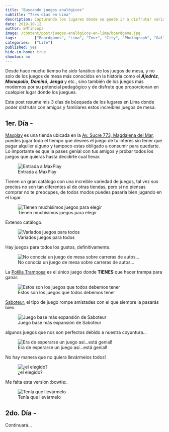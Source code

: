 ```yaml
---
title: "Buscando juegos analógicos"
subtitle: "Tres días en Lima"
description: Capturando los lugares donde se puede ir a disfrutar variados juegos de mesa en Lima.
date: 2019-10-12
author: EMTincopa
image: /content/post/juegos-analógicos-en-lima/boardgame.jpg
tags:        ["Boardgames", "Lima", "Tour", "City", "Photograph", "Gallery"]
categories:  ["Life"]
published: yes
hide-in-home: true
showtoc: no
---
```


Desde hace mucho tiempo he sido fanático de los juegos de mesa, y no solo de los juegos de mesa más conocidos en la historia como el **_Ajedréz_**, **_Monopolio_**, **_Dominó_**, **_Jenga_** y etc., sino también de los juegos más modernos por su potencial pedagógico y de disfrute que proporcionan en cualquier lugar donde los juegues. 

Este post resume mis 3 días de búsqueda de los lugares en Lima donde poder disfrutar con amigos y familiares estos increibles juegos de mesa.


## 1er. Día - 

[Maxplay](https://www.facebook.com/maxplay.pe/) es una tienda ubicada en la [Av. Sucre 773, Magdalena del Mar](https://goo.gl/maps/6mQJJzgHwrmXhTmY8), puedes jugar todo el tiempo que desees el juego de tu interés sin tener que pagar alquiler alguno y tampoco estas obligado a consumir para quedarte. Lo importante es que la pases genial con tus amigos y probar todos los juegos que quieras hasta decidirte cual llevar.

![Entrada a MaxPlay](/content/post/juegos-analógicos-en-lima/juegos-analogicos/13-Entrada.jpeg)

Tienen un gran catálogo con una increible variedad de juegos, tal vez sus precios no son tan diferentes al de otras tiendas, pero si no piensas comprar no te preocupes, de todos modos puedes pasarla bien jugando en el lugar.

![Tienen muchísimos juegos para elegir](/content/post/juegos-analógicos-en-lima/juegos-analogicos/9-Juegos.jpeg)

Extenso catálogo.

![Variados juegos para todos](/content/post/juegos-analógicos-en-lima/juegos-analogicos/5-Juegos.jpeg)

Hay juegos para todos los gustos, definitivamente.

![No conocía un juego de mesa sobre carreras de autos...](/content/post/juegos-analógicos-en-lima/juegos-analogicos/7-Juegos.jpeg)

La [Polilla Tramposa](https://www.youtube.com/watch?v=xe3-rM_mYqM) es el único juego donde **TIENES** que hacer trampa para ganar.

![Estos son los juegos que todos debemos tener](/content/post/juegos-analógicos-en-lima/juegos-analogicos/6-Juegos.jpeg)

[Saboteur](https://www.youtube.com/watch?v=pMjsVVx_UMw), el tipo de juego rompe amistades con el que siempre la pasarás bien.

![Juego base más expansión de Saboteur](/content/post/juegos-analógicos-en-lima/juegos-analogicos/8-Juegos.jpeg)

 algunos juegos que nos son perfectos debido a nuestra coyuntura...

![Era de esperarse un juego así...está genial!](/content/post/juegos-analógicos-en-lima/juegos-analogicos/4-Ratas.jpeg)

No hay manera que no quiera llevármelos todos!

![¿el elegido?](/content/post/juegos-analógicos-en-lima/juegos-analogicos/Yo-Juegos.jpeg)

Me falta esta versión :bowtie:.

![Tenía que llevármelo](/content/post/juegos-analógicos-en-lima/juegos-analogicos/2-Saboteur.jpeg)


## 2do. Día - 

Continuará...